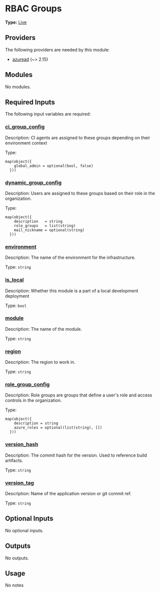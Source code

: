 # RBAC Groups

**Type:** [Live](./overview)

## Providers

The following providers are needed by this module:

-  [azuread](#requirement\_azuread) (~> 2.15)

## Modules

No modules.

## Required Inputs

The following input variables are required:

### <a name="input_ci_group_config"></a> [ci\_group\_config](#input\_ci\_group\_config)

Description: CI agents are assigned to these groups depending on their environment context

Type:

```hcl
map(object({
    global_admin = optional(bool, false)
  }))
```

### <a name="input_dynamic_group_config"></a> [dynamic\_group\_config](#input\_dynamic\_group\_config)

Description: Users are assigned to these groups based on their role in the organization.

Type:

```hcl
map(object({
    description   = string
    role_groups   = list(string)
    mail_nickname = optional(string)
  }))
```

### <a name="input_environment"></a> [environment](#input\_environment)

Description: The name of the environment for the infrastructure.

Type: `string`

### <a name="input_is_local"></a> [is\_local](#input\_is\_local)

Description: Whether this module is a part of a local development deployment

Type: `bool`

### <a name="input_module"></a> [module](#input\_module)

Description: The name of the module.

Type: `string`

### <a name="input_region"></a> [region](#input\_region)

Description: The region to work in.

Type: `string`

### <a name="input_role_group_config"></a> [role\_group\_config](#input\_role\_group\_config)

Description: Role groups are groups that define a user's role and access controls in the organization.

Type:

```hcl
map(object({
    description = string
    azure_roles = optional(list(string), [])
  }))
```

### <a name="input_version_hash"></a> [version\_hash](#input\_version\_hash)

Description: The commit hash for the version. Used to reference build artifacts.

Type: `string`

### <a name="input_version_tag"></a> [version\_tag](#input\_version\_tag)

Description: Name of the application version or git commit ref.

Type: `string`

## Optional Inputs

No optional inputs.

## Outputs

No outputs.

## Usage

No notes
